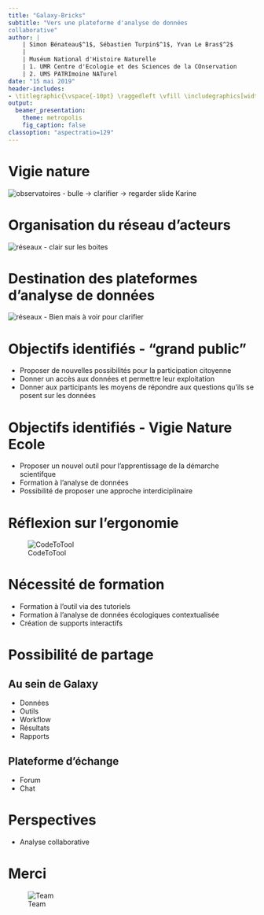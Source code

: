 ```yaml
---
title: "Galaxy-Bricks"
subtitle: "Vers une plateforme d'analyse de données
collaborative"
author: |
    | Simon Bénateau$^1$, Sébastien Turpin$^1$, Yvan Le Bras$^2$  
    |
    | Muséum National d'Histoire Naturelle
    | 1. UMR Centre d'Ecologie et des Sciences de la COnservation
    | 2. UMS PATRImoine NATurel
date: "15 mai 2019"
header-includes:
- \titlegraphic{\vspace{-10pt} \raggedleft \vfill \includegraphics[width=3cm]{figures/logo.png}}
output:
  beamer_presentation:
    theme: metropolis
    fig_caption: false
classoption: "aspectratio=129"
---
```


# Vigie nature  
![observatoires](figures/observatoires_vigienature_aml.jpg)
- bulle -> clarifier -> regarder slide Karine

# Organisation du réseau d'acteurs
![réseaux](figures/Vigie-Nature-Network.jpg)
- clair sur les boites

# Destination des plateformes d'analyse de données
![réseaux](figures/Vigie-Nature-Network-fr.png)
- Bien mais à voir pour clarifier

# Objectifs identifiés - "grand public"

- Proposer de nouvelles possibilités pour la participation citoyenne
- Donner un accès aux données et permettre leur exploitation
- Donner aux participants les moyens de répondre aux questions qu'ils se posent sur les données

# Objectifs identifiés - Vigie Nature Ecole

- Proposer un nouvel outil pour l'apprentissage de la démarche scientifque
- Formation à l'analyse de données
- Possibilité de proposer une approche interdiciplinaire

# Réflexion sur l'ergonomie

![CodeToTool](figures/codeToTool.png)

# Nécessité de formation
- Formation à l’outil via des tutoriels
- Formation à l’analyse de données écologiques contextualisée
- Création de supports interactifs

# Possibilité de partage

## Au sein de Galaxy
- Données
- Outils
- Workflow
- Résultats
- Rapports

## Plateforme d'échange

- Forum
- Chat

# Perspectives

- Analyse collaborative

# Merci

![Team](figures/team.png.png)
